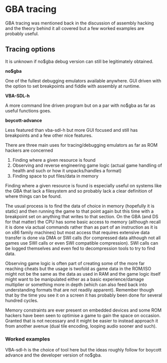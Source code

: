 # GBA tracing

GBA tracing was mentioned back in the discussion of assembly hacking and the theory behind it all covered but a few worked examples are probably useful.

## Tracing options

It is unknown if no$gba debug version can still be legitimately obtained.

**no$gba**

One of the fullest debugging emulators available anywhere. GUI driven with the option to set breakpoints and fiddle with assembly at runtime.

**VBA-SDL-h**

A more command line driven program but on a par with no$gba as far as useful functions goes.

**boycott-advance**

Less featured than vba-sdl-h but more GUI focused and still has breakpoints and a few other nice features.

There are three main uses for tracing/debugging emulators as far as ROM hackers are concerned

1.  Finding where a given resource is found
2.  Observing and reverse engineering game logic (actual game handling of health and such or how it unpacks/handles a format)
3.  Finding space to put files/data in memory

Finding where a given resource is found is especially useful on systems like the GBA that lack a filesystem and so probably lack a clear definition of where things can be found.

The usual process is to find the data of choice in memory (hopefully it is static) and then running the game to that point again but this time with a breakpoint set on anything that writes to that section. On the GBA (and DS for that matter) the CPU has some basic access to memory (although recall it is done via actual commands rather than as part of an instruction as it is on x86 family machines) but most access that requires extensive data transfer is done via DMA or SWI calls (for compressed data although not all games use SWI calls or even SWI compatible compression). SWI calls can be logged themselves and even fed to decompression tools to try to find data.

Observing game logic is often part of creating some of the more far reaching cheats but the usage is twofold as game data in the ROM/ISO might not be the same as the data as used in RAM and the game logic itself might want to be manipulated either as a basic experience/damage multiplier or something more in depth (which can also feed back into understanding formats that are not readily apparent). Remember though that by the time you see it on a screen it has probably been done for several hundred cycles.

Memory constraints are ever present on embedded devices and some ROM hackers have been seen to optimise a game to gain the space on occasion. Granted that is not necessary and it might be easier to instead approach it from another avenue (dual tile encoding, looping audio sooner and such).

### Worked examples

VBA-sdl-h is the choice of tool here but the ideas roughly follow for boycott advance and the developer version of no$gba.